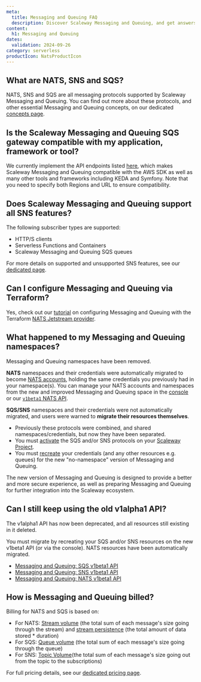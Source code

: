 ```yaml
---
meta:
  title: Messaging and Queuing FAQ
  description: Discover Scaleway Messaging and Queuing, and get answers to common questions about the different protocols available, compatibility with various services, and billing.
content:
  h1: Messaging and Queuing
dates:
  validation: 2024-09-26
category: serverless
productIcon: NatsProductIcon
---
```


## What are NATS, SNS and SQS?

NATS, SNS and SQS are all messaging protocols supported by Scaleway Messaging and Queuing. You can find out more about these protocols, and other essential Messaging and Queuing concepts, on our dedicated [concepts page](/serverless/messaging/concepts/).

## Is the Scaleway Messaging and Queuing SQS gateway compatible with my application, framework or tool?

We currently implement the API endpoints listed [here](/serverless/messaging/reference-content/sqs-support/), which makes Scaleway Messaging and Queuing compatible with the AWS SDK as well as many other tools and frameworks including KEDA and Symfony. Note that you need to specify both Regions and URL to ensure compatibility.

## Does Scaleway Messaging and Queuing support all SNS features?

The following subscriber types are supported:
- HTTP/S clients
- Serverless Functions and Containers
- Scaleway Messaging and Queuing SQS queues

For more details on supported and unsupported SNS features, see our [dedicated page](/serverless/messaging/reference-content/sns-support/).

## Can I configure Messaging and Queuing via Terraform?

Yes, check out our [tutorial](https://registry.terraform.io/providers/scaleway/scaleway/latest/docs/guides/mnq_with_nats_terraform_provider) on configuring Messaging and Queuing with the Terraform [NATS Jetstream provider](https://registry.terraform.io/providers/nats-io/jetstream/latest/docs).

## What happened to my Messaging and Queuing namespaces?

Messaging and Queuing namespaces have been removed.

**NATS** namespaces and their credentials were automatically migrated to become [NATS accounts](/serverless/messaging/concepts/#nats-account), holding the same credentials you previously had in your namespace(s). You can manage your NATS accounts and namespaces from the new and improved Messaging and Queuing space in the [console](https://console.scaleway.com/) or our [`v1beta1` NATS API](https://www.scaleway.com/en/developers/api/messaging-and-queuing/nats-api/).

**SQS/SNS** namespaces and their credentials were not automatically migrated, and users were warned to **migrate their resources themselves**.
- Previously these protocols were combined, and shared namespaces/credentials, but now they have been separated.
- You must [activate](/serverless/messaging/how-to/get-started/#how-to-activate-sqs-or-sns) the SQS and/or SNS protocols on your [Scaleway Project](/identity-and-access-management/organizations-and-projects/concepts/#project).
- You must [recreate](/serverless/messaging/how-to/create-credentials/) your credentials (and any other resources e.g. queues) for the new "no-namespace" version of Messaging and Queuing.

The new version of Messaging and Queuing is designed to provide a better and more secure experience, as well as preparing Messaging and Queuing for further integration into the Scaleway ecosystem.

## Can I still keep using the old v1alpha1 API?

The v1alpha1 API has now been deprecated, and all resources still existing in it deleted.

You must migrate by recreating your SQS and/or SNS resources on the new v1beta1 API (or via the console). NATS resources have been automatically migrated.

- [Messaging and Queuing: SQS v1beta1 API](https://www.scaleway.com/en/developers/api/messaging-and-queuing/sqs-api/)
- [Messaging and Queuing: SNS v1beta1 API](https://www.scaleway.com/en/developers/api/messaging-and-queuing/sns-api/)
- [Messaging and Queuing: NATS v1beta1 API](https://www.scaleway.com/en/developers/api/messaging-and-queuing/nats-api/)

## How is Messaging and Queuing billed?

Billing for NATS and SQS is based on:

- For NATS: [Stream volume](/serverless/messaging/concepts/#stream-volume) (the total sum of each message's size going through the stream) and [stream persistence](/serverless/messaging/concepts/#stream-persistence) (the total amount of data stored * duration)
- For SQS: [Queue volume](/serverless/messaging/concepts/#queue-volume) (the total sum of each message's size going through the queue)
- For SNS: [Topic Volume](/serverless/messaging/concepts/#queue-volume)(the total sum of each message's size going out from the topic to the subscriptions)

For full pricing details, see our [dedicated pricing page](https://www.scaleway.com/en/pricing/).